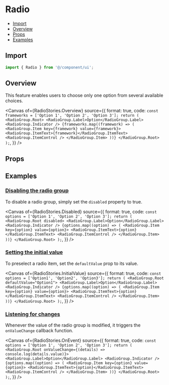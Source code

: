 # Radio


<Meta of={RadioStories} />

- [Import](#import)
- [Overview](#overview)
- [Props](#props)
- [Examples](#examples)

## Import

```jsx
import { Radio } from '@/component/ui';
```

## Overview

This feature enables users to choose only one option from several available choices.

<Canvas
  of={RadioStories.Overview}
  source={{
    format: true,
    code: `
      const frameworks = ['Option 1', 'Option 2', 'Option 3'];
      return (
        <RadioGroup.Root>
          <RadioGroup.Label>Option</RadioGroup.Label>
          <RadioGroup.Indicator />
          {frameworks.map((framework) => (
            <RadioGroup.Item key={framework} value={framework}>
              <RadioGroup.ItemText>{framework}</RadioGroup.ItemText>
              <RadioGroup.ItemControl />
            </RadioGroup.Item>
          ))}
        </RadioGroup.Root>
      );
    `,
  }}
/>

## Props

<Controls />

## Examples

### [Disabling the radio group](#radio-disabled)

To disable a radio group, simply set the `disabled` property to true.

<Canvas
  of={RadioStories.Disabled}
  source={{
    format: true,
    code: `
      const options = ['Option 1', 'Option 2', 'Option 3'];
      return (
        <RadioGroup.Root disabled>
          <RadioGroup.Label>Option</RadioGroup.Label>
          <RadioGroup.Indicator />
          {options.map((option) => (
            <RadioGroup.Item key={option} value={option}>
              <RadioGroup.ItemText>{option}</RadioGroup.ItemText>
              <RadioGroup.ItemControl />
            </RadioGroup.Item>
          ))}
        </RadioGroup.Root>
      );
    `,
  }}
/>

### [Setting the initial value](#radio-set-initial-value)

To preselect a radio item, set the `defaultValue` prop to its value.

<Canvas
  of={RadioStories.InitialValue}
  source={{
    format: true,
    code: `
      const options = ['Option1', 'Option2', 'Option3'];
      return (
        <RadioGroup.Root defaultValue="Option1">
          <RadioGroup.Label>Option</RadioGroup.Label>
          <RadioGroup.Indicator />
          {options.map((option) => (
            <RadioGroup.Item key={option} value={option}>
              <RadioGroup.ItemText>{option}</RadioGroup.ItemText>
              <RadioGroup.ItemControl />
            </RadioGroup.Item>
          ))}
        </RadioGroup.Root>
      );
    `,
  }}
/>

### [Listening for changes](#radio-event)

Whenever the value of the radio group is modified, it triggers the `onValueChange` callback function.

<Canvas
  of={RadioStories.OnEvent}
  source={{
    format: true,
    code: `
      const options = ['Option 1', 'Option 2', 'Option 3'];
      return (
        <RadioGroup.Root onValueChange={(details) => console.log(details.value)}>
          <RadioGroup.Label>Option</RadioGroup.Label>
          <RadioGroup.Indicator />
          {options.map((option) => (
            <RadioGroup.Item key={option} value={option}>
              <RadioGroup.ItemText>{option}</RadioGroup.ItemText>
              <RadioGroup.ItemControl />
            </RadioGroup.Item>
          ))}
        </RadioGroup.Root>
      );
    `,
  }}
/>
